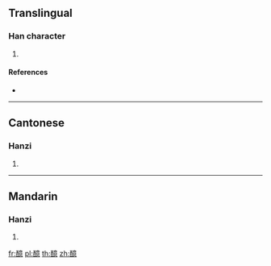 {{character info/new}}
==Translingual==

===Han character===
{{Han char|rn=164|rad=酉|as=13|sn=20|four=10636|canj=MWYTP}}

# {{defn|Han|sort=酉13}}

====References====
* {{Han ref|kx=1288.150|dkj=40058|dj=1788.350|hdz=63601.090|uh=91B7|ud=37303|bh=F4E3|bd=62691}}

----

==Cantonese==

===Hanzi===
{{yue-hanzi|jyut=|y=yi3}}

# {{defn|lang=yue|sort=酉13}}

----

==Mandarin==

===Hanzi===
{{cmn-hanzi|pin=[[yì]] ([[yi4]])|wg=i<sup>4</sup>}}

# {{defn|lang=cmn|sort=酉13}}

[[fr:醷]]
[[pl:醷]]
[[th:醷]]
[[zh:醷]]